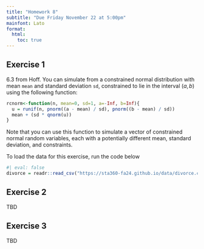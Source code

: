 ```yaml
---
title: "Homework 8"
subtitle: "Due Friday November 22 at 5:00pm"
mainfont: Lato
format: 
  html:
    toc: true
---
```


## Exercise 1 


6.3 from Hoff. You can simulate from a constrained normal distribution with mean `mean` and standard deviation `sd`, constrained to lie in the interval $(a,b)$ using the following function:

```r
rcnorm<-function(n, mean=0, sd=1, a=-Inf, b=Inf){
  u = runif(n, pnorm((a - mean) / sd), pnorm((b - mean) / sd))
  mean + (sd * qnorm(u))
}
```

Note that you can use this function to simulate a vector of constrained normal random variables, each with a potentially different mean, standard deviation, and constraints.

To load the data for this exercise, run the code below

```r
#| eval: false
divorce = readr::read_csv("https://sta360-fa24.github.io/data/divorce.csv")
```

## Exercise 2

TBD

## Exercise 3

TBD

<!-- <dynamical systems problem> -->
